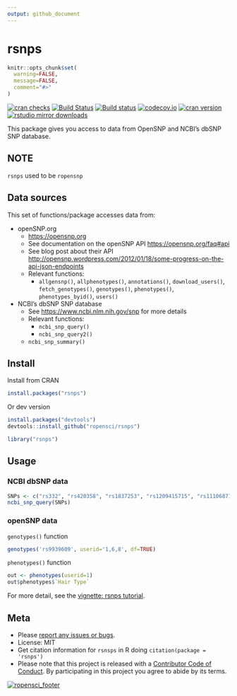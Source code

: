 ```yaml
---
output: github_document
---
```

<!-- README.md is generated from README.Rmd. Please edit that file -->

rsnps
=====

```r
knitr::opts_chunk$set(
  warning=FALSE,
  message=FALSE,
  comment="#>"
)
```

[![cran checks](https://cranchecks.info/badges/worst/rsnps)](https://cranchecks.info/pkgs/rsnps)
[![Build Status](https://api.travis-ci.org/ropensci/rsnps.png)](https://travis-ci.org/ropensci/rsnps)
[![Build status](https://ci.appveyor.com/api/projects/status/d2lv98726u6t9ut5/branch/master)](https://ci.appveyor.com/project/sckott/rsnps/branch/master)
[![codecov.io](https://codecov.io/github/ropensci/rsnps/coverage.svg?branch=master)](https://codecov.io/github/ropensci/rsnps?branch=master)
[![cran version](http://www.r-pkg.org/badges/version/rsnps)](https://cran.r-project.org/package=rsnps)
[![rstudio mirror downloads](http://cranlogs.r-pkg.org/badges/rsnps?color=E664A4)](https://github.com/metacran/cranlogs.app)

This package gives you access to data from OpenSNP and NCBI's dbSNP SNP database.

## NOTE

`rsnps` used to be `ropensnp`


## Data sources

This set of functions/package accesses data from:

+ openSNP.org
	+ <https://opensnp.org>
	+ See documentation on the openSNP API <https://opensnp.org/faq#api>
	+ See blog post about their API <http://opensnp.wordpress.com/2012/01/18/some-progress-on-the-api-json-endpoints>
	+ Relevant functions:
		+ `allgensnp()`, `allphenotypes()`, `annotations()`, `download_users()`, 
		`fetch_genotypes()`, `genotypes()`, `phenotypes()`, `phenotypes_byid()`, `users()`

+ NCBI's dbSNP SNP database
	+ See <https://www.ncbi.nlm.nih.gov/snp> for more details
	+ Relevant functions:
		+ `ncbi_snp_query()`
		+ `ncbi_snp_query2()`
    + `ncbi_snp_summary()`

## Install

Install from CRAN

```r
install.packages("rsnps")
```

Or dev version

```r
install.packages("devtools")
devtools::install_github("ropensci/rsnps")
```

```r
library("rsnps")
```

## Usage

### NCBI dbSNP data

```r
SNPs <- c("rs332", "rs420358", "rs1837253", "rs1209415715", "rs111068718")
ncbi_snp_query(SNPs)
```

### openSNP data

`genotypes()` function

```r
genotypes('rs9939609', userid='1,6,8', df=TRUE)
```

`phenotypes()` function

```r
out <- phenotypes(userid=1)
out$phenotypes$`Hair Type`
```

For more detail, see the [vignette: rsnps tutorial](https://github.com/ropensci/rsnps/blob/master/inst/vign/rsnps_vignette.md).

## Meta

* Please [report any issues or bugs](https://github.com/ropensci/rsnps/issues).
* License: MIT
* Get citation information for `rsnsps` in R doing `citation(package = 'rsnps')`
* Please note that this project is released with a [Contributor Code of Conduct](https://github.com/ropensci/rsnps/blob/dev/CODE_OF_CONDUCT.md). 
By participating in this project you agree to abide by its terms.

[![ropensci_footer](https://ropensci.org/public_images/github_footer.png)](https://ropensci.org)
